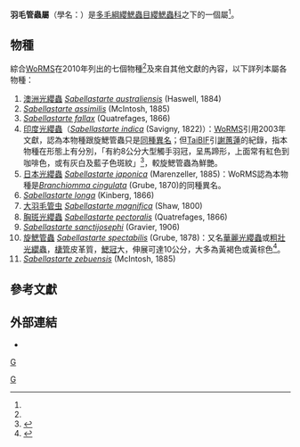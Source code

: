 {{Automatic Taxobox
| taxon = Sabellastarte
| image = Featherduster 300.jpg
| image_caption= ''[[Sabellastarte_spectabilis|Sabellastarte spectabilis]]''
| authority = Krøyer, 1856<ref name="WoRMS_206071">{{cite WoRMS |id=206071 |accessdate=2013-09-23 |title=''Sabellastarte'' }}</ref>
| subdivision_ranks = [[種_(生物)|種]]
}}
'''羽毛管蟲屬'''（學名：{{lang|la|'''''Sabellastarte'''''}}）是[[多毛綱|多毛綱]][[纓鰓蟲目|纓鰓蟲目]][[纓鰓蟲科|纓鰓蟲科]]之下的一個屬<ref name="WoRMS_206071" />。

==物種==
綜合[[WoRMS|WoRMS]]在2010年列出的七個物種<ref name="WoRMS_206071" />及來自其他文獻的內容，以下詳列本屬各物種：
#[[澳洲光纓蟲|澳洲光纓蟲]] ''[[Sabellastarte_australiensis|Sabellastarte australiensis]]'' (Haswell, 1884) 
#''[[Sabellastarte_assimilis|Sabellastarte assimilis]]'' (McIntosh, 1885)
#''[[Sabellastarte_fallax|Sabellastarte fallax]]'' (Quatrefages, 1866)
#[[印度光纓蟲|印度光纓蟲]]（''[[Sabellastarte_indica|Sabellastarte indica]]'' (Savigny, 1822)）：[[WoRMS|WoRMS]]引用2003年文獻，認為本物種跟旋鰓管蟲只是[[同種異名|同種異名]]；但[[TaiBIF|TaiBIF]]引[[謝蕙蓮|謝蕙蓮]]的紀錄，指本物種在形態上有分別，「有約8公分大型觸手羽冠，呈馬蹄形，上面常有紅色到咖啡色，或有灰白及藍子色斑紋」<ref>{{TaiBIF |taxon=''Sabellastarte indica'' (Savigny, 1822) |zh=印度光纓蟲 |id=428838 }}</ref>，較旋鰓管蟲為鮮艷。
#[[日本光纓蟲|日本光纓蟲]] ''[[Sabellastarte_japonica|Sabellastarte japonica]]'' (Marenzeller, 1885)：WoRMS認為本物種是''[[Branchiomma_cingulata|Branchiomma cingulata]]'' (Grube, 1870)的同種異名。
#''[[Sabellastarte_longa|Sabellastarte longa]]'' (Kinberg, 1866)
#[[大羽毛管虫|大羽毛管虫]] ''[[Sabellastarte_magnifica|Sabellastarte magnifica]]'' (Shaw, 1800)
#[[胸斑光纓蟲|胸斑光纓蟲]] ''[[Sabellastarte_pectoralis|Sabellastarte pectoralis]]'' (Quatrefages, 1866) 
#''[[Sabellastarte_sanctijosephi|Sabellastarte sanctijosephi]]'' (Gravier, 1906)
#[[旋鰓管蟲|旋鰓管蟲]] ''[[Sabellastarte_spectabilis|Sabellastarte spectabilis]]'' (Grube, 1878)：又名[[華麗光纓蟲|華麗光纓蟲]]或[[粗壯光纓蟲|粗壯光纓蟲]]，[[棲管|棲管]]皮革質，[[鰓冠|鰓冠]]大，伸展可達10公分，大多為黃褐色或黃棕色<ref>{{TaiBIF |taxon=''Sabellastarte spectabilis'' (Grube, 1878) |zh=旋鰓管蟲 |id=428834 }}</ref>。
#''[[Sabellastarte_zebuensis|Sabellastarte zebuensis]]'' (McIntosh, 1885)

==參考文獻==
{{reflist}}

==外部連結==
{{Commons Category|Sabellastarte}}
* {{cite web |url=http://taibif.tw/zh/catalogue_of_life/page/5fdd-c077-fa0f-0d26-c9c9-5750-6b99-310e |title=''Sabellastarte'' |work=[[TaiBIF|TaiBIF]]（[[台灣生物多樣性資訊入口網|台灣生物多樣性資訊入口網]]） |language=zh-hant |accessdate=2016-03-20 |archive-date=2016-04-14 |archive-url=https://web.archive.org/web/20160414110303/http://taibif.tw/zh/catalogue_of_life/page/5fdd-c077-fa0f-0d26-c9c9-5750-6b99-310e |dead-url=no }}
{{Taxonbar}}
[[分類:纓鰓蟲科|G]]
[[Category:_1856年描述的分类群|G]]
